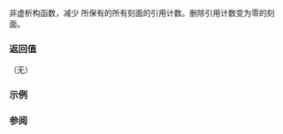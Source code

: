{{cpp/locale/locale/title|~locale}}
{{cpp/locale/locale/navbar}}

{{ddcl|1=
~locale();
}}

非虚析构函数，减少 {{c|*this}} 所保有的所有刻面的引用计数。删除引用计数变为零的刻面。

===返回值===
（无）

===示例===
{{example
|code=
}}

===参阅===
{{dsc begin}}
{{dsc inc|cpp/locale/locale/dsc locale}}
{{dsc end}}

{{langlinks|de|en|es|fr|it|ja|pt|ru}}
